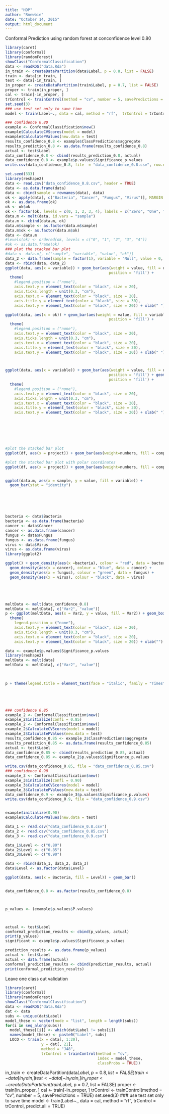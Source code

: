 ```yaml
---
title: "HDP"
author: "Rnewbie"
date: "October 14, 2015"
output: html_document
---
```


Conformal Prediction using random forest at conconfidence level 0.80

```r
library(caret)
library(conformal)
library(randomForest)
showClass("ConformalClassification")
data <- readRDS("data.Rda")
in_train <- createDataPartition(data$Label, p = 0.8, list = FALSE)
train <- data[in_train, ]
test <- data[-in_train, ]
in_proper <- createDataPartition(train$Label, p = 0.7, list = FALSE)
proper <- train[in_proper, ]
cal <- train[-in_proper, ]
trControl <- trainControl(method = "cv", number = 5, savePredictions = TRUE)
set.seed(3)
### use test set only to save time
model <- train(Label~., data = cal, method = "rf",  trControl = trControl, predict.all = TRUE)

### confidence 0.80
example <- ConformalClassification$new()
example$CalculateCVScores(model = model)
example$CalculatePValues(new.data = test)
results_confidence_0.8 <- example$ClassPredictions$aggregate
results_prediction_0.8 <- as.data.frame(results_confidence_0.8)
actual <- test$Label
data_confidence_0.8 <- cbind(results_prediction_0.8, actual)
data_confidence_0.8 <- example$p.values$Significance_p.values
write.csv(data_confidence_0.8, file  = "data_confidence_0.8.csv", row.names = FALSE)

set.seed(333)
library(reshape2)
data <- read.csv("data_confidence_0.8.csv", header = TRUE)
data <- as.data.frame(data)
data <- cbind(sample = rownames(data), data)
ok <- apply(data[, c("Bacteria", "Cancer", "Fungus", "Virus")], MARGIN = 1, FUN = sum)
ok <- as.data.frame(ok)
ok <- ok$ok
ok <- factor(ok, levels = c(0, 1, 2, 3, 4), labels = c("Zero", "One", "Two", "Three", "Four"))
data.m <- melt(data, id.vars = "sample")
data.m <- cbind(data.m, ok)
data.m$sample <- as.factor(data.m$sample)
data.m$ok <- as.factor(data.m$ok)
data <- data.m
#levels(ok) <- ordered(ok, levels = c("0", "1", "2", "3", "4"))
#ok <- as.data.frame(ok)
### plot the stacked bar plot
#data <- data.m[, c("sample", "variable", "value", "ok")]
data_2 <- data.frame(sample = factor(1), variable = "Null", value = 0, ok = "Zero")
data <- rbind(data, data_2)
ggplot(data, aes(x = variable)) + geom_bar(aes(weight = value, fill = ok),
                                              position = 'fill') +
  theme(
    #legend.position = ("none"),
    axis.text.y = element_text(color = "black", size = 20),
    axis.ticks.length = unit(0.3, "cm"),
    axis.text.x = element_text(color = "black", size = 20),
    axis.title.y = element_text(color = "black", size = 30),
    axis.text.y = element_text(color = "black", size = 20)) + xlab(" ") + ylab("Count")

ggplot(data, aes(x = ok)) + geom_bar(aes(weight = value, fill = variable),
                                              position = 'fill') +
  theme(
    #legend.position = ("none"),
    axis.text.y = element_text(color = "black", size = 20),
    axis.ticks.length = unit(0.3, "cm"),
    axis.text.x = element_text(color = "black", size = 20),
    axis.title.y = element_text(color = "black", size = 30),
    axis.text.y = element_text(color = "black", size = 20)) + xlab(" ") + ylab("Count")



ggplot(data, aes(x = variable)) + geom_bar(aes(weight = value, fill = ok),
                                              position = 'fill') + geom_bar(aes(weight = value, fill = variable),
                                              position = 'fill') +
  theme(
    #legend.position = ("none"),
    axis.text.y = element_text(color = "black", size = 20),
    axis.ticks.length = unit(0.3, "cm"),
    axis.text.x = element_text(color = "black", size = 20),
    axis.title.y = element_text(color = "black", size = 30),
    axis.text.y = element_text(color = "black", size = 20)) + xlab(" ") + ylab("Count")




  


#plot the stacked bar plot
ggplot(df, aes(x = project)) + geom_bar(aes(weight=numbers, fill = component), position = 'fill') + scale_y_continuous("", breaks=NA) + scale_fill_manual(values = rev(brewer.pal(6, "Purples")))

#plot the stacked bar plot with polar coordinates
ggplot(df, aes(x = project)) + geom_bar(aes(weight=numbers, fill = component), position = 'fill') + scale_y_continuous("", breaks=NA) + scale_fill_manual(values = rev(brewer.pal(6, "Purples"))) + coord_polar()


ggplot(data.m, aes(x = sample, y = value, fill = variable)) +
  geom_bar(stat = "identity")






bacteria <- data$Bacteria
bacteria <- as.data.frame(bacteria)
cancer <- data$Cancer
cancer <- as.data.frame(cancer)
fungus <- data$Fungus
fungus <- as.data.frame(fungus)
virus <- data$Virus
virus <- as.data.frame(virus)
library(ggplot2)

ggplot() + geom_density(aes(x =bacteria), colour = "red", data = bacteria) +
  geom_density(aes(x = cancer), colour = "blue", data = cancer) +
  geom_density(aes(x = fungus), colour = "green", data = fungus) +
  geom_density(aes(x = virus), colour = "black", data = virus)





meltData <- melt(data_confidence_0.8)
meltData <- meltData[, c("Var2", "value")]
p <- ggplot(meltData, aes(x = Var2, y = value, fill = Var2)) + geom_boxplot() +
  theme(
    legend.position = ("none"),
    axis.text.y = element_text(color = "black", size = 20),
    axis.ticks.length = unit(0.3, "cm"),
    axis.text.x = element_text(color = "black", size = 20),
    axis.text.y = element_text(color = "black", size = 20)) + xlab("") + ylab("") 

data <- example$p.values$Significance_p.values
library(reshape2)
meltData <- melt(data)
meltData <- meltData[, c("Var2", "value")]

        
        
p + theme(legend.title = element_text(face = "italic", family = "Times", colour = "red", size = 14)) + 





### confidence 0.85
example_2 <- ConformalClassification$new()
example_2$initialize(confi = 0.85)
example_2 <- ConformalClassification$new()
example_2$CalculateCVScores(model = model)
example_2$CalculatePValues(new.data = test)
results_confidence_0.85 <- example_2$ClassPredictions$aggregate
results_prediction_0.85 <- as.data.frame(results_confidence_0.85)
actual <- test$Label
data_confidence_0.85 <- cbind(results_prediction_0.85, actual)
data_confidence_0.85 <- example_2$p.values$Significance_p.values

write.csv(data_confidence_0.85, file = "data_confidence_0.85.csv")
### confidence 0.90
example_3 <- ConformalClassification$new()
example_3$initialize(confi = 0.90)
example_3$CalculateCVScores(model = model)
example_3$CalculatePValues(new.data = test)
data_confidence_0.9 <- example_3$p.values$Significance_p.values)
write.csv(data_confidence_0.9, file = "data_confidence_0.9.csv")


example$initialize(0.90)
example$CalculatePValues(new.data = test)

data_1 <- read.csv("data_confidence_0.8.csv")
data_2 <- read.csv("data_confidence_0.85.csv")
data_3 <- read.csv("data_confidence_0.9.csv")

data_1$Level <- c("0.80")
data_2$Level <- c("0.85")
data_3$Level <- c("0.90")

data <- rbind(data_1, data_2, data_3)
data$Level <- as.factor(data$Level)

ggplot(data, aes(x = Bacteria, fill = Level)) + geom_bar()


data_confidence_0.8 <- as.factor(results_confidence_0.8)



p_values <- (example$p.values$P.values)



actual <- test$Label
conformal_prediction_results <- cbind(p_values, actual)
print(p_values)
significant <- example$p.values$Significance_p.values

```


```r
prediction_results <- as.data.frame(p_values)
actual <- test$Label
actual <- data.frame(actual)
conformal_prediction_results <- cbind(prediction_results, actual)
print(conformal_prediction_results)
```

Leave one class out validation



```r
library(caret)
library(conformal)
library(randomForest)
showClass("ConformalClassification")
data <- readRDS("data.Rda")
dat <- data
subs <- unique(dat$Label)
model_these <- vector(mode = "list", length = length(subs))
for(i in seq_along(subs))
  model_these[[i]] <- which(dat$Label != subs[i])
  names(model_these) <- paste0("Label", subs)
  LOCO <- train(x = data[, 1:20],
                y = dat[, 21],
                method = "J48",
                trControl = trainControl(method = "cv",
                                         index = model_these,
                                         classProbs = TRUE))
```





in_train <- createDataPartition(data$Label, p = 0.8, list = FALSE)
train <- data[in_train, ]
test <- data[-in_train, ]
in_proper <- createDataPartition(train$Label, p = 0.7, list = FALSE)
proper <- train[in_proper, ]
cal <- train[-in_proper, ]
trControl <- trainControl(method = "cv", number = 5, savePredictions = TRUE)
set.seed(3)
### use test set only to save time
model <- train(Label~., data = cal, method = "rf",  trControl = trControl, predict.all = TRUE)
